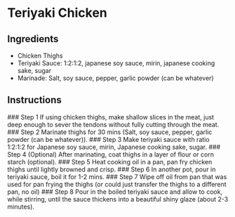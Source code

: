 
# Teriyaki Chicken
## Ingredients
- Chicken Thighs
- Teriyaki Sauce: 1:2:1:2, japanese soy sauce, mirin, japanese cooking sake, sugar
- Marinade: Salt, soy sauce, pepper, garlic powder (can be whatever)

## Instructions
<Steps>
### Step 1
If using chicken thighs, make shallow slices in the meat, just deep enough to sever the tendons without fully cutting through the meat.
### Step 2
Marinate thighs for 30 mins (Salt, soy sauce, pepper, garlic powder (can be whatever)).
### Step 3
Make teriyaki sauce with ratio 1:2:1:2 for Japanese soy sauce, mirin, Japanese cooking sake, sugar.
### Step 4 (Optional)
After marinating, coat thighs in a layer of flour or corn starch (optional).
### Step 5
Heat cooking oil in a pan, pan fry chicken thighs until lightly browned and crisp.
### Step 6
In another pot, pour in teriyaki sauce, boil it for 1-2 mins.
### Step 7
Wipe off oil from pan that was used for pan frying the thighs (or could just transfer the thighs to a different pan, no oil)
### Step 8
Pour in the boiled teriyaki sauce and allow to cook, while stirring, until the sauce thickens into a beautiful shiny glaze (about 2-3 minutes).
</Steps>

